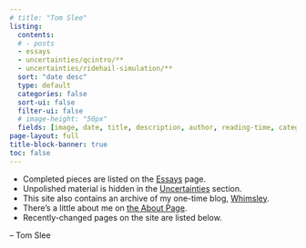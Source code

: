 ```yaml
---
# title: "Tom Slee"
listing:
  contents: 
  # - posts
  - essays
  - uncertainties/qcintro/**
  - uncertainties/ridehail-simulation/**
  sort: "date desc"
  type: default
  categories: false
  sort-ui: false
  filter-ui: false
  # image-height: "50px"
  fields: [image, date, title, description, author, reading-time, categories]
page-layout: full
title-block-banner: true
toc: false
---
```


-   Completed pieces are listed on the [Essays](essays.qmd) page.
-   Unpolished material is hidden in the [Uncertainties](uncertainties.qmd) section.
-   This site also contains an archive of my one-time blog, [Whimsley](blog.qmd).
-   There's a little about me on [the About Page](about.qmd).
-   Recently-changed pages on the site are listed below.

-- Tom Slee
